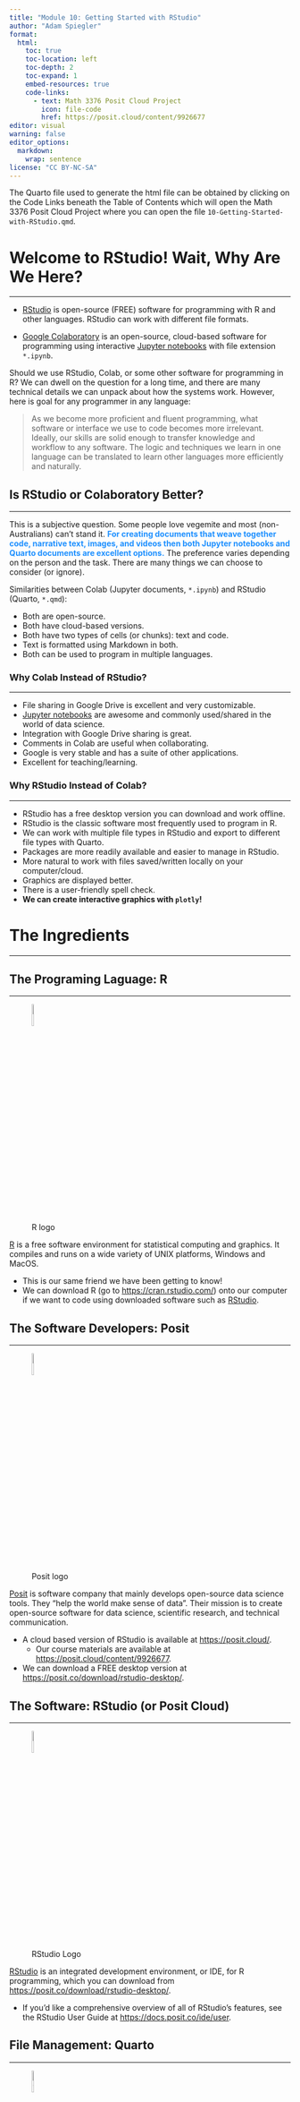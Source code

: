 ```yaml
---
title: "Module 10: Getting Started with RStudio"
author: "Adam Spiegler"
format:
  html:
    toc: true
    toc-location: left
    toc-depth: 2
    toc-expand: 1
    embed-resources: true
    code-links:
      - text: Math 3376 Posit Cloud Project
        icon: file-code
        href: https://posit.cloud/content/9926677
editor: visual
warning: false
editor_options: 
  markdown: 
    wrap: sentence
license: "CC BY-NC-SA"
---
```


The Quarto file used to generate the html file can be obtained by clicking on the Code Links beneath the Table of Contents which will open the Math 3376 Posit Cloud Project where you can open the file `10-Getting-Started-with-RStudio.qmd`.

# Welcome to RStudio! Wait, Why Are We Here?

------------------------------------------------------------------------

-   [RStudio](https://posit.co/products/open-source/rstudio/) is open-source (FREE) software for programming with R and other languages.
    RStudio can work with different file formats.

-   [Google Colaboratory](https://colab.research.google.com/) is an open-source, cloud-based software for programming using interactive [Jupyter notebooks](https://jupyter.org/) with file extension `*.ipynb`.

Should we use RStudio, Colab, or some other software for programming in R?
We can dwell on the question for a long time, and there are many technical details we can unpack about how the systems work.
However, here is goal for any programmer in any language:

> As we become more proficient and fluent programming, what software or interface we use to code becomes more irrelevant.
> Ideally, our skills are solid enough to transfer knowledge and workflow to any software.
> The logic and techniques we learn in one language can be translated to learn other languages more efficiently and naturally.

## Is RStudio or Colaboratory Better?

------------------------------------------------------------------------

This is a subjective question.
Some people love vegemite and most (non-Australians) can't stand it.
[**For creating documents that weave together code, narrative text, images, and videos then both Jupyter notebooks and Quarto documents are excellent options.**]{style="color:dodgerblue"} The preference varies depending on the person and the task.
There are many things we can choose to consider (or ignore).

Similarities between Colab (Jupyter documents, `*.ipynb`) and RStudio (Quarto, `*.qmd`):

-   Both are open-source.
-   Both have cloud-based versions.
-   Both have two types of cells (or chunks): text and code.
-   Text is formatted using Markdown in both.
-   Both can be used to program in multiple languages.

### Why Colab Instead of RStudio?

------------------------------------------------------------------------

-   File sharing in Google Drive is excellent and very customizable.
-   [Jupyter notebooks](https://jupyter.org/) are awesome and commonly used/shared in the world of data science.
-   Integration with Google Drive sharing is great.
-   Comments in Colab are useful when collaborating.
-   Google is very stable and has a suite of other applications.
-   Excellent for teaching/learning.

### Why RStudio Instead of Colab?

------------------------------------------------------------------------

-   RStudio has a free desktop version you can download and work offline.
-   RStudio is the classic software most frequently used to program in R.
-   We can work with multiple file types in RStudio and export to different file types with Quarto.
-   Packages are more readily available and easier to manage in RStudio.
-   More natural to work with files saved/written locally on your computer/cloud.
-   Graphics are displayed better.
-   There is a user-friendly spell check.
-   **We can create interactive graphics with `plotly`!**

# The Ingredients

------------------------------------------------------------------------

## The Programing Laguage: R

------------------------------------------------------------------------

![R logo](https://upload.wikimedia.org/wikipedia/commons/thumb/1/1b/R_logo.svg/128px-R_logo.svg.png?20240131042527){width="10%"}

[R](https://www.r-project.org/) is a free software environment for statistical computing and graphics.
It compiles and runs on a wide variety of UNIX platforms, Windows and MacOS.

-   This is our same friend we have been getting to know!
-   We can download R (go to <https://cran.rstudio.com/>) onto our computer if we want to code using downloaded software such as [RStudio](https://posit.co/products/open-source/rstudio/).

## The Software Developers: Posit

------------------------------------------------------------------------

![Posit logo](https://upload.wikimedia.org/wikipedia/commons/thumb/7/7a/Posit_logo.svg/64px-Posit_logo.svg.png?20240517055706){width="10%"}

[Posit](https://posit.co/) is software company that mainly develops open-source data science tools.
They "help the world make sense of data".
Their mission is to create open-source software for data science, scientific research, and technical communication.

-   A cloud based version of RStudio is available at <https://posit.cloud/>.
    -   Our course materials are available at <https://posit.cloud/content/9926677>.
-   We can download a FREE desktop version at <https://posit.co/download/rstudio-desktop/>.

## The Software: RStudio (or Posit Cloud)

------------------------------------------------------------------------

![RStudio Logo](https://upload.wikimedia.org/wikipedia/commons/thumb/d/d0/RStudio_logo_flat.svg/128px-RStudio_logo_flat.svg.png?20190314020554){width="10%"}

[RStudio](https://posit.co/products/open-source/rstudio/) is an integrated development environment, or IDE, for R programming, which you can download from <https://posit.co/download/rstudio-desktop/>.

-   If you'd like a comprehensive overview of all of RStudio's features, see the RStudio User Guide at <https://docs.posit.co/ide/user>.

## File Management: Quarto

------------------------------------------------------------------------

![Quarto Logo](https://quarto.org/quarto.png){width="10%"}

[Quarto](https://quarto.org/) provides a unified authoring framework for data science, combining your code, its results, and your prose.
Quarto documents are fully reproducible and support dozens of output formats, like PDFs, Word files, presentations, and more.

-   Getting started with Quarto tutorial: <https://quarto.org/docs/get-started/hello/rstudio.html>.
-   A comprehensive guide is available at <https://quarto.org/docs/guide/>.

### The Strange Heading: Quarto YAML

------------------------------------------------------------------------

Quarto provides a rich set of YAML metadata keys to describe *front matter* details such as the title and author.

-   Quarto help with front matter: <https://quarto.org/docs/authoring/front-matter.html>
-   In addition to front matter, we can also set other options such as whether to display R code, whether to run the code when rendering, and what output (if any) to display from the code.

## Formatting Narrative Text: Markdown

------------------------------------------------------------------------

![Markdown Logo](https://upload.wikimedia.org/wikipedia/commons/thumb/e/ee/Markdown-blue-solid.svg/128px-Markdown-blue-solid.svg.png?20201013215934){width="10%"}

[Markdown](https://www.markdownguide.org/) is a lightweight markup language that you can use to add formatting elements to plaintext text documents.
Created by John Gruber in 2004, Markdown is now one of the world's most popular markup languages.

-   [Markdown Guide: Basic Syntax Guide](https://www.markdownguide.org/basic-syntax/)
-   [Markdown Guide: Cheatsheet](https://www.markdownguide.org/cheat-sheet/)
-   [Quarto Markdown Basics Guide](https://quarto.org/docs/authoring/markdown-basics.html)

The raw Quarto code used to generate the html file can be obtained by toggling the "Code" box in the upper-right corner of the html file and selecting "Download Rmd" (which actually downloads a Quarto file `*.qmd`)

# Managing Posit Cloud Projects

------------------------------------------------------------------------

When we open a public Posit Cloud project that we have not created, we have view permissions.
We look at the materials and run code, but we cannot save changes made to the shared files which we can only view.

-   In order to save our own copy that we can edit and save, we need to first click the `Save a Permanent Copy` located at on the banner top of the page.

![Save Permanent Copy to Cloud](https://raw.githubusercontent.com/CU-Denver-MathStats-OER/Data-Wrangling-and-Visualization/main/Images/save-to-cloud.png){width="70%"}

-   We can then download the project from Posit Cloud by click the download link from the list of Workspaces in your account.

![Download Cloud Project](https://raw.githubusercontent.com/CU-Denver-MathStats-OER/Data-Wrangling-and-Visualization/main/Images/download-project.png){width="90%"}

-   See the Posit Cloud help resources at: <https://docs.posit.co/cloud/> for more details.

# Navigating the Panes of an RStudio Window

------------------------------------------------------------------------

-   **Console**: Where the code is executed.
-   **Script Window**: Where you prepare commands to be executed. **This is the main pane!**
-   **Workspace**: Where you can see all the objects in your workspace and your command history.
-   **Files/Plot/Packages/Help**: Where you navigate between directories, view plots, manage packages, and **get help**.

![The Panes of an RStudio Window](https://docs.posit.co/ide/user/ide/get-started/images/rstudio-panes-labeled.jpeg){width="75%"}

## Resources for Getting Started with RStudio

------------------------------------------------------------------------

-   The RStudio User Guide: <https://docs.posit.co/ide/user>
-   [Chapter 6 Workflow: scripts and projects](https://r4ds.hadley.nz/workflow-scripts.html) from R for Data Science 2nd edition.

## Source and Visual Mode

------------------------------------------------------------------------

When working with Markdown documents such as Quarto (`*.qmd`) and RMarkdown (`*.Rmd`) in RStudio, there are two available modes to view the document, namely [**Source**]{style="color:dodgerblue"} and [**Visual**]{style="color:dodgerblue"}.
We can switch between the two viewing modes by selecting the buttons on the top-left of the document toolbar.

-   Source mode: View raw, unrendered Markdown.
    -   [Markdown Guide: Basic Syntax Guide](https://www.markdownguide.org/basic-syntax/)
    -   [Markdown Guide: Cheatsheet](https://www.markdownguide.org/cheat-sheet/)
-   Visual: View the rendered output of Markdown.

For those familiar with Colab, here is a useful analogy.
When you activate a text cell in Colab, the left side is equivalent to Source mode and the right side is equivalent to Visual mode.

-   There is an [**Outline**]{style="color:dodgerblue"} button on the top-right of the document toolbar which opens a table of contents.

## Inserting R Code Cells

------------------------------------------------------------------------

Code cells are also called code chunks and code blocks.
We can insert a new code cell in various ways.

-   We can type \`\`\` {r} on a new line to insert a new R code cell (in either Source or View mode), enter code, and then close the code cell by typing \`\`\` on a new line .
-   If working in Visual mode, you can use the Insert drop down menu in the tool bar.
-   In visual mode we can use keyboard shortcuts `Shift+Ctrl+\` on PC and `Shift+Command+\` on Mac.

```r
x <- seq(1, 4, 0.5)
mean(x)
```

```r
library(dplyr)
```

```r
mean(storms$wind)
```

### Running Code Cells

------------------------------------------------------------------------

-   Running a single code cell can be done similar to Colab:
    -   Click the play button in the upper right corner of the code cell.
    -   Keyboard shortcuts: `Shift + Ctrl + Enter` on PC or `Shift + Command + Return` on Mac.
-   We can also use the Run button on right side of the toolbar for additional options.
-   We can also access the various run options in the `Code` menu.

## Installing, Loading, Managing Packages

------------------------------------------------------------------------

-   We only need to install a package with the `install.packages()` function once!
    -   Source files are **permanently** downloaded into appropriate folders (either locally or on Posit Cloud).
    -   Install packages in the Console below as opposed to in script or Quarto file.
    -   We can view a list of all available packages in the `Packages` tab in the Output Pane.
-   We still need to load a package with the `library()` function each time we start a new session in order to be able to access scripts, data, and other files in the package.
-   Each loaded package appears with a check mark in the `Packages` tab in the Output Pane.
-   We we open a new document that requires certain packages we have not installed, we often get asked if we would like to install all the required packages in a pop up!
    -   The will run `install.packages()` but you will still need to load them with `library()`.

# Rendering to Other File Types

------------------------------------------------------------------------

[Pandoc](https://pandoc.org/) is a tool for converting files from one markup format into another.
Pandoc supports a huge array of output formats, all of which can be used with Quarto.

-   To use any Pandoc format set the `format` option in the YAML section.
    -   The most universal file format is `html`, so we will use that as our default.
    -   You can also convert to a static pdf or word document as well as to an interactive Jupyter notebook that we can open in Colab.
-   To convert to the indicated `format`, we can use any of the methods below:
-   Click on the Render button on the toolbar.
-   From the menu options, select `File/Render Document`.
-   Keyboard shortcut: `Shift + Ctrl + K` on PC and `Shift + Command + K` on Mac.
-   A new document is created by default in the same folder as the Quarto file.
-   By default, the new file is opened on your computer.
-   Or you may see an error message in the Console.

![Render Workflow](https://quarto.org/docs/get-started/hello/images/rstudio-qmd-how-it-works.png){width="90%"}

# Optional: Installing R and RStudio

------------------------------------------------------------------------

Posit Cloud works great.
We do not need install additional software on our computer.
With Posit Cloud, we will have no issues working with all documents and assignments in our course.
**You do not need to install R or RStudio on to your computer if you prefer not to.**

It may be convenient to work with RStudio and program in R when we do not have an internet connection.
You may prefer to download R and RStudio directly onto your computer and offline.

If you want to install R and RStudio on your computer, you need to so in two steps (and the order is important):

1.  First download and install R
2.  Then download and install RStudio.

You can find links to download both R and RStudio at <https://posit.co/download/rstudio-desktop/>.

-   Be sure you choose the correct operating system.
-   Be sure you choose the most up to date version of R and RStudio that is *compatible with your operating system*.
    -   The most recent release may not be compatible with your computer if your computer is running an older operating system.
    -   If you have an older computer, be sure to check the system requirements before choosing which version/release to download.
-   I am happy to assist any students with process in office hours or over Zoom.

# Appendix: Code Output Options

------------------------------------------------------------------------

Code block options are included in a special comment at the top of the block (lines at the top prefaced with `#|` are considered options).
Options available for customizing output include:

| Option    | Description                                                                                                                                                                                       |
|------------------|------------------------------------------------------|
| `eval`    | Evaluate the code chunk (if `false`, just echos the code into the output).                                                                                                                        |
| `echo`    | Include the source code in output                                                                                                                                                                 |
| `output`  | Include the results of executing the code in the output (`true`, `false`, or `asis` to indicate that the output is raw markdown and should not have any of Quarto's standard enclosing markdown). |
| `warning` | Include warnings in the output.                                                                                                                                                                   |
| `error`   | Include errors in the output (note that this implies that errors executing code will not halt processing of the document).                                                                        |
| `include` | Catch all for preventing any output (code or results) from being included (e.g. include: false suppresses all output from the code block).                                                        |

